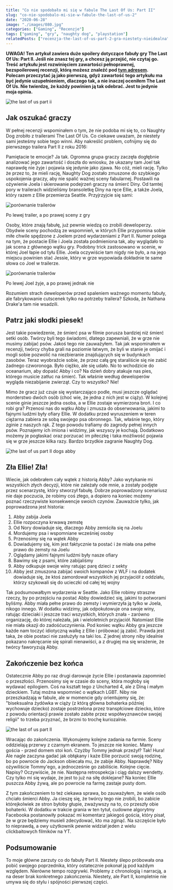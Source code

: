 ```yaml
---
title: "Co nie spodobało mi się w fabule The Last Of Us: Part II"
slug: "co-nie-spodobalo-mi-sie-w-fabule-the-last-of-us-2"
date: "2020-06-28"
image: "./images/080.jpg"
categories: ["Gaming", "Recenzje"]
tags: ["gaming", "gry", "naughty dog", "playstation"]
relatedPosts: ["recenzja-the-last-of-us-part-2-gra-niestety-nieidealna"]
---
```


**UWAGA! Ten artykuł zawiera duże spoilery dotyczące fabuły gry The Last Of Us: Part II. Jeśli nie znasz tej gry, a chcesz ją przejść, nie czytaj go. Treść artykułu jest rozwinięciem zawartości pełnoprawnej, bezspoilerowej recenzji, którą możesz znaleźć pod [tym adresem](/recenzja-the-last-of-us-part-2-gra-niestety-nieidealna/). Polecam przeczytać ją jako pierwszą, gdyż zawartość tego artykułu ma być jedynie uzupełnieniem, dlaczego tak, a nie inaczej oceniłem The Last Of Us. Nie twierdzę, że każdy powinien ją tak odebrać. Jest to jedynie moja opinia.**

![the last of us part ii](images/The-Last-of-Us-Part-II_20200619204344-1366x768.jpg)

## Jak oszukać graczy

W pełnej recenzji wspominałem o tym, że nie podoba mi się to, co Naughty Dog zrobiło z trailerami The Last Of Us. Co ciekawe uważam, że niestety sami jesteśmy sobie tego winni. Aby nakreślić problem, cofnijmy się do pierwszego trailera Part II z roku 2016:

<YouTube id='W2Wnvvj33Wo' title='The Last Of Us Part II trailer'></YouTube>

Pamiętacie te emocje? Ja tak. Ogromna grupa graczy zaczęła dogłębnie analizować jego zawartość i doszła do wniosku, że ukazany tam Joel tak naprawdę nie żyje i pojawia się jedynie jako zjawa. No cóż, mieli rację. Tylko że przez to, że mieli rację, Naughty Dog zostało zmuszone do szybkiego uspokojenia graczy, aby nie spalić ważnej sceny fabularnej. Postawili na ożywienie Joela i skierowanie podejrzeń graczy na śmierć Diny. Od tamtej pory w trailerach widzieliśmy bransoletkę Diny na ręce Ellie, a także Joela, który razem z Ellie przemierza Seattle. Przyjrzyjcie się sami:

![porównanie trailerów](images/tlou2-trailer-porownanie-1366x768.jpg)

<ImageDescription>Po lewej trailer, a po prawej sceny z gry</ImageDescription>

Osoby, które znają fabułę, już pewnie wiedzą co zrobili deweloperzy. Obydwie sceny pochodzą ze wspomnień, w których Ellie przypomina sobie miłe chwile spędzone z Joelem przed wydarzeniami z Part II. Numer polega na tym, że postacie Ellie i Joela została podmieniona tak, aby wyglądało to jak scena z głównego wątku gry. Podobny trick zastosowano w scenie, w której Joel łapie od tyłu Ellie. Joela oczywiście tam nigdy nie było, a na jego miejscu powinien stać Jessie, który w grze wypowiada dokładnie te same słowa co Joel w trailerze.

![porównanie trailerów](images/tlou2-trailer-porownanie-2-1366x384.jpg)

<ImageDescription>Po lewej Joel żyje, a po prawej jednak nie</ImageDescription>

Rozumiem strach deweloperów przed spaleniem ważnego momentu fabuły, ale fabrykowanie cutscenek tylko na potrzeby trailera? Szkoda, że Nathana Drake'a tam nie wsadzili.

## Patrz jaki słodki piesek!

Jest takie powiedzenie, że śmierć psa w filmie porusza bardziej niż śmierć setki osób. Twórcy byli tego świadomi, dlatego zapewniali, że w grze nie musimy zabijać psów. Jakoś tego nie zauważyłem. Tak jak wspominałem w recenzji, twórcy chyba grali na poziomie łatwym, że byli w stanie je omijać i mogli sobie pozwolić na niezbieranie znajdujących się w budynkach zasobów. Teraz wyobraźcie sobie, że przez całą grę staraliście się nie zabić żadnego czworonoga. Było ciężko, ale się udało. No to wchodzicie do oceanarium, aby dopaść Abby i co? Na dzień dobry atakuje nas pies, którego musicie zatłuc na śmierć. Tak właśnie według deweloperów wygląda niezabijanie zwierząt. Czy to wszystko? Nie!

Mimo że gracz już czuje się wystarczająco podle, musi jeszcze oglądać morderstwo dwóch osób (choć wie, że jedna z nich jest w ciąży). W kolejnej scenie ginie jeszcze jedna osoba, a w Ellie zostaje wymierzona broń. I co robi gra? Przenosi nas do wątku Abby i zmusza do obserwowania, jakimi to fajnymi ludźmi były ofiary Ellie. W dodatku przed wyruszeniem w teren ciężarna zabiera ze sobą swojego psa obronnego. Tak, właśnie tego, który zginie z naszych rąk. Z tego powodu trafiamy do zagrody pełnej innych psów. Poznajemy ich imiona i widzimy, jak wszyscy je kochają. Dodatkowo możemy je pogłaskać oraz porzucać im piłeczkę i taka możliwość pojawia się w grze jeszcze kilka razy. Bardzo brzydkie zagranie Naughty Dog.

![the last of us part II dogs abby](images/tlou-2-dogs-1364x768.jpg)

## Zła Ellie! Zła!

Wiecie, jak odebrałem cały wątek z historią Abby? Jako wytykanie mi wszystkich złych decyzji, które nie zależały ode mnie, a zostały podjęte przez scenarzystę, który stworzył fabułę. Dobrze poprowadzony scenariusz nie daje poczucia, że robimy coś złego, a dopiero na koniec możemy poznać rzeczywiste konsekwencje swoich czynów. Zauważcie tylko, jak poprowadzona jest historia:

1. Abby zabija Joela
2. Ellie rozpoczyna krwawą zemstę
3. Od Nory dowiaduje się, dlaczego Abby zemściła się na Joelu
4. Mordujemy psa i wspomniane wcześniej osoby
5. Przenosimy się na wątek Abby
6. Dowiadujemy się, kim jest faktycznie ta postać i że miała ona pełne prawo do zemsty na Joelu
7. Oglądamy jakimi fajnymi ludźmi były nasze ofiary
8. Bawimy się z psami, które zabijaliśmy
9. Abby odkupuje swoje winy ratując parę dzieci z sekty
10. Abby jest zmuszona zabijać swoich kompanów z WLF i na dodatek dowiaduje się, że ktoś zamordował wszystkich jej przyjaciół z oddziału, którzy szykowali się do ucieczki od całej tej wojny

Tak podsumowałbym wydarzenia w Seattle. Jako Ellie robimy straszne rzeczy, by po przejściu na postać Abby dowiedzieć się, jakimi to potworami byliśmy. Abby miała pełne prawo do zemsty i wymierzyła ją tylko w Joela, nikogo innego. W dodatku widzimy, jak odpokutowuje ona swoje winy, ratując dzieciaki i jeszcze traci wszystkich, których znała - zarówno organizację, do której należała, jak i wieloletnich przyjaciół. Natomiast Ellie nie miała okazji do zadośćuczynienia. Pod koniec wątku Abby gra jeszcze każde nam toczyć idiotyczną walkę z Ellie i próbować ją zabić. Prawda jest taka, że obie postaci nie zasłużyły na taki los. Z jednej strony niby idealnie pokazano nakręcanie się spirali nienawiści, a z drugiej ma się wrażenie, że twórcy faworyzują Abby.

## Zakończenie bez końca

Ostatecznie Abby po raz drugi darowuje życie Ellie i postanawia zapomnieć o przeszłości. Przenosimy się w czasie do sceny, która mogłoby się wydawać epilogiem. Coś na kształt tego z Uncharted 4, ale z Diną i małym dzieckiem. Tutaj można wspomnieć o wątkach LGBT. Niby nie przeszkadzają w fabule, ale w momencie gdy orientujemy się, że: "biseksualna żydówka w ciąży (z którą główna bohaterka później wychowuje dziecko) zostaje postrzelona przez transpłciowe dziecko, które z powodu orientacji prawie zostało zabite przez współwyznawców swojej religii" to trzeba przyznać, że brzmi to trochę kuriozalnie.

![the last of us part II](images/The-Last-of-Us-Part-II_20200623234427-1366x768.jpg)

Wracając do zakończenia. Wykonujemy kolejne zadania na farmie. Sceny oddzielają przerwy z czarnym ekranem. To jeszcze nie koniec. Mamy gościa - przed domem stoi koń. Czyżby Tommy jednak przeżył? Tak! Hura! Ale nagle zaczyna gadać jak obłąkany i każe Ellie porzucić swoją rodzinę, bo po powrocie do Jackson obiecała mu, że zabije Abby. Naprawdę? Niby ożywiliście Tommy'ego, a jednocześnie go zabiliście. Kolejne cięcie. Napisy? Oczywiście, że nie. Następna retrospekcja i ciąg dalszy wendetty. Czy tylko mi się wydaje, że jest to już na siłę doklejane? Na koniec Ellie puszcza Abby żywą, ale po powrocie na farmę zastaje pusty dom.

Z tym zakończeniem to też ciekawa sprawa, bo zauważyłem, że wiele osób chciało śmierci Abby. Ja cieszę się, że twórcy tego nie zrobili, bo zabicie którejkolwiek ze stron byłoby głupie, zważywszy na to, co przeszły obie bohaterki. W dodatku w trakcie grania w ten tytuł, cudowne algorytmy Facebooka postanowiły pokazać mi komentarz jakiegoś gościa, który pisał, że w grze będziemy musieli zdecydować, kto ma zginąć. Na szczęście było to nieprawdą, a owy użytkownik pewnie widział jeden z wielu clickbaitowych filmików na YT.

## Podsumowanie

To moje główne zarzuty co do fabuły Part II. Niestety ślepo próbowała ona pobić swojego poprzednika, który ostatecznie pokonał ją pod każdym względem. Nierówne tempo rozgrywki. Problemy z chronologią i narracją, a na deser brak konkretnego zakończenia. Niestety, ale Part II, kompletnie nie umywa się do stylu i spójności pierwszej części.
